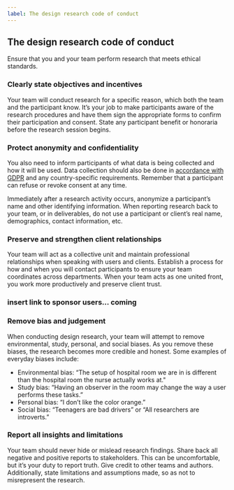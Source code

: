 ```yaml
---
label: The design research code of conduct
---
```


## The design research code of conduct

Ensure that you and your team perform research that meets ethical standards.

### Clearly state objectives and incentives

Your team will conduct research for a specific reason, which both the team and the participant know. It’s your job to make participants aware of the research procedures and have them sign the appropriate forms to confirm their participation and consent. State any participant benefit or honoraria before the research session begins.

### Protect anonymity and confidentiality

You also need to inform participants of what data is being collected and how it will be used. Data collection should also be done in [accordance with GDPR](https://www.ibm.com/data-responsibility/gdpr/self-assessment/) and any country-specific requirements. Remember that a participant can refuse or revoke consent at any time.

Immediately after a research activity occurs, anonymize a participant’s name and other identifying information. When reporting research back to your team, or in deliverables, do not use a participant or client’s real name, demographics, contact information, etc.

### Preserve and strengthen client relationships

Your team will act as a collective unit and maintain professional relationships when speaking with users and clients. Establish a process for how and when you will contact participants to ensure your team coordinates across departments. When your team acts as one united front, you work more productively and preserve client trust.

### insert link to sponsor users... coming

### Remove bias and judgement

When conducting design research, your team will attempt to remove environmental, study, personal, and social biases. As you remove these biases, the research becomes more credible and honest. Some examples of everyday biases include:

- Environmental bias: “The setup of hospital room we are in is different than the hospital room the nurse actually works at."
- Study bias: “Having an observer in the room may change the way a user performs these tasks.”
- Personal bias: “I don’t like the color orange.”
- Social bias: “Teenagers are bad drivers” or “All researchers are introverts.”

### Report all insights and limitations

Your team should never hide or mislead research findings. Share back all negative and positive reports to stakeholders. This can be uncomfortable, but it’s your duty to report truth. Give credit to other teams and authors. Additionally, state limitations and assumptions made, so as not to misrepresent the research.
